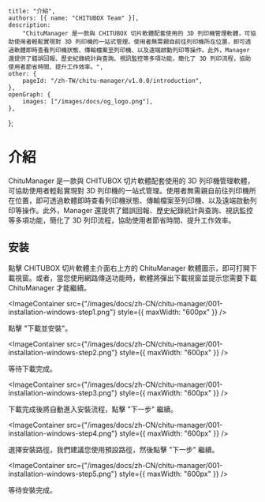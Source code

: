 
	title: "介紹",
	authors: [{ name: "CHITUBOX Team" }],
	description:
		"ChituManager 是一款與 CHITUBOX 切片軟體配套使用的 3D 列印機管理軟體，可協助使用者輕鬆實現對 3D 列印機的一站式管理。使用者無需親自前往列印機所在位置，即可透過軟體即時查看列印機狀態、傳輸檔案至列印機、以及遠端啟動列印等操作。此外，Manager 還提供了錯誤回報、歷史紀錄統計與查詢、視訊監控等多項功能，簡化了 3D 列印流程，協助使用者節省時間、提升工作效率。",
	other: {
		pageId: "/zh-TW/chitu-manager/v1.0.0/introduction",
	},
	openGraph: {
		images: ["/images/docs/og_logo.png"],
	},
};

# 介紹

ChituManager 是一款與 CHITUBOX 切片軟體配套使用的 3D 列印機管理軟體，可協助使用者輕鬆實現對 3D 列印機的一站式管理。使用者無需親自前往列印機所在位置，即可透過軟體即時查看列印機狀態、傳輸檔案至列印機、以及遠端啟動列印等操作。此外，Manager 還提供了錯誤回報、歷史紀錄統計與查詢、視訊監控等多項功能，簡化了 3D 列印流程，協助使用者節省時間、提升工作效率。

## 安装

點擊 CHITUBOX 切片軟體主介面右上方的 ChituManager 軟體圖示，即可打開下載視窗。或者，當您使用網路傳送功能時，軟體將彈出下載視窗並提示您需要下載 ChituManager 才能繼續。

<ImageContainer
	src={"/images/docs/zh-CN/chitu-manager/001-installation-windows-step1.png"}
	style={{ maxWidth: "600px" }}
/>

點擊 "下載並安裝"。

<ImageContainer
	src={"/images/docs/zh-CN/chitu-manager/001-installation-windows-step2.png"}
	style={{ maxWidth: "600px" }}
/>

等待下載完成。

<ImageContainer
	src={"/images/docs/zh-CN/chitu-manager/001-installation-windows-step3.png"}
	style={{ maxWidth: "600px" }}
/>

下載完成後將自動進入安裝流程，點擊 "下一步" 繼續。

<ImageContainer
	src={"/images/docs/zh-CN/chitu-manager/001-installation-windows-step4.png"}
	style={{ maxWidth: "600px" }}
/>

選擇安裝路徑，我們建議您使用預設路徑，然後點擊 "下一步" 繼續。

<ImageContainer
	src={"/images/docs/zh-CN/chitu-manager/001-installation-windows-step5.png"}
	style={{ maxWidth: "600px" }}
/>

等待安裝完成。
